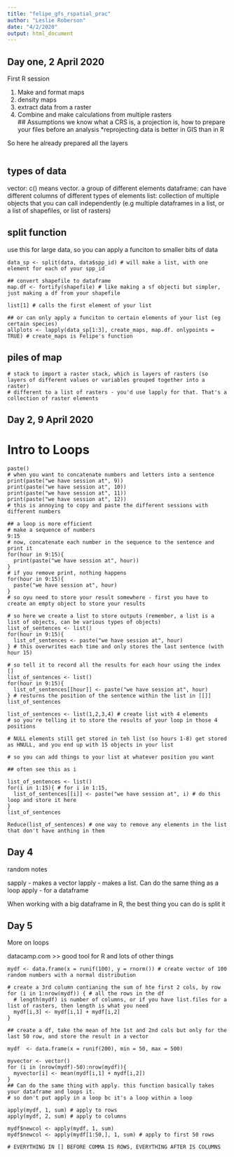 ```yaml
---
title: "felipe_gfs_rspatial_prac"
author: "Leslie Roberson"
date: "4/2/2020"
output: html_document
---
```


## Day one, 2 April 2020

First R session

1. Make and format maps
2. density maps
3. extract data from a raster
4. Combine and make calculations from multiple rasters                                                                                     
## Assumptions
we know what a CRS is, a projection is, how to prepare your files before an analysis
*reprojecting data is better in GIS than in R

So here he already prepared all the layers

```r

```

## types of data

vector: c() means vector. a group of different elements
dataframe: can have different columns of different types of elements
list: collection of multiple objects that you can call independently 
  (e.g multiple dataframes in a list, or a list of shapefiles, or list of rasters)

## split function

use this for large data, so you can apply a funciton to smaller bits of data

```split

data_sp <- split(data, data$spp_id) # will make a list, with one element for each of your spp_id

## convert shapefile to dataframe
map.df <- fortify(shapefile) # like making a sf objecti but simpler, just making a df from your shapefile

list[1] # calls the first element of your list

## or can only apply a funciton to certain elements of your list (eg certain species)
allplots <- lapply(data_sp[1:3], create_maps, map.df. onlypoints = TRUE) # create_maps is Felipe's function

```

## piles of map

```stack

# stack to import a raster stack, which is layers of rasters (so layers of different values or variables grouped together into a raster)
# different to a list of rasters - you'd use lapply for that. That's a collection of raster elements
```

## Day 2, 9 April 2020

# Intro to Loops

```loops

paste()
# when you want to concatenate numbers and letters into a sentence 
print(paste("we have session at", 9))
print(paste("we have session at", 10))
print(paste("we have session at", 11))
print(paste("we have session at", 12))
# this is annoying to copy and paste the different sessions with different numbers

## a loop is more efficient
# make a sequence of numbers
9:15
# now, concatenate each number in the sequence to the sentence and print it
for(hour in 9:15){
  print(paste("we have session at", hour))
}
# if you remove print, nothing happens
for(hour in 9:15){
  paste("we have session at", hour)
}
# so oyu need to store your result somewhere - first you have to create an empty object to store your results

# so here we create a list to store outputs (remember, a list is a list of objects, can be various types of objects)
list_of_sentences <- list()
for(hour in 9:15){
  list_of_sentences <- paste("we have session at", hour)
} # this overwrites each time and only stores the last sentence (with hour 15)

# so tell it to record all the results for each hour using the index []
list_of_sentences <- list()
for(hour in 9:15){
  list_of_sentences[[hour]] <- paste("we have session at", hour)
} # resturns the position of the sentence within the list in [[]]
list_of_sentences 

list_of_sentences <- list(1,2,3,4) # create list with 4 elements
# so you're telling it to store the results of your loop in those 4 positions

# NULL elements still get stored in teh list (so hours 1-8) get stored as HNULL, and you end up with 15 objects in your list

# so you can add things to your list at whatever position you want

## often see this as i

list_of_sentences <- list()
for(i in 1:15){ # for i in 1:15, 
  list_of_sentences[[i]] <- paste("we have session at", i) # do this loop and store it here
} 
list_of_sentences 

Reduce(list_of_sentences) # one way to remove any elements in the list that don't have anthing in them

```

## Day 4

random notes

sapply - makes a vector
lapply - makes a list. Can do the same thing as a loop
apply - for a dataframe 

When working with a big dataframe in R, the best thing you can do is split it


## Day 5

More on loops

datacamp.com >> good tool for R and lots of other things

```day

mydf <- data.frame(x = runif(100), y = rnorm()) # create vector of 100 random numbers with a normal distribution 

# create a 3rd column contianing the sum of hte first 2 cols, by row
for (i in 1:nrow(mydf)) { # all the rows in the df 
  # length(mydf) is number of columns, or if you have list.files for a list of rasters, then length is what you need
  mydf[i,3] <- mydf[i,1] + mydf[i,2]
}

## create a df, take the mean of hte 1st and 2nd cols but only for the last 50 row, and store the result in a vector

mydf  <- data.frame(x = runif(200), min = 50, max = 500)

myvector <- vector()
for (i in (nrow(mydf)-50):nrow(mydf)){
  myvector[i] <- mean(mydf[i,1] + mydf[i,2]) 
}
## Can do the same thing with apply. this function basically takes your dataframe and loops it. 
# so don't put apply in a loop bc it's a loop within a loop

apply(mydf, 1, sum) # apply to rows
apply(mydf, 2, sum) # apply to columns 

mydf$newcol <- apply(mydf, 1, sum) 
mydf$newcol <- apply(mydf[1:50,], 1, sum) # apply to first 50 rows

# EVERYTHING IN [] BEFORE COMMA IS ROWS, EVERYTHING AFTER IS COLUMNS

```



